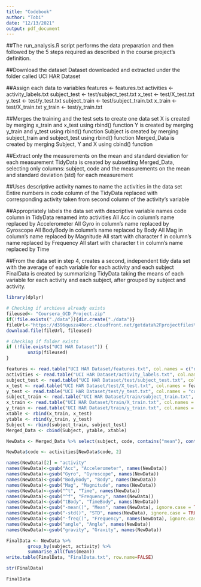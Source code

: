 ---
title: "Codebook"
author: "Tobi"
date: "12/13/2021"
output: pdf_document
---


##The run_analysis.R script performs the data preparation and then followed by the 5 steps required as described in the course project’s definition.

##Download the dataset
Dataset downloaded and extracted under the folder called UCI HAR Dataset

##Assign each data to variables
features <- features.txt 
activities <- activity_labels.txt 
subject_test <- test/subject_test.txt 
x_test <- test/X_test.txt 
y_test <- test/y_test.txt 
subject_train <- test/subject_train.txt
x_train <- test/X_train.txt 
y_train <- test/y_train.txt

##Merges the training and the test sets to create one data set
X is created by merging x_train and x_test using rbind() function
Y is created by merging y_train and y_test using rbind() function
Subject is created by merging subject_train and subject_test using rbind() function
Merged_Data is created by merging Subject, Y and X using cbind() function

##Extract only the measurements on the mean and standard deviation for each measurement
TidyData is created by subsetting Merged_Data, selecting only columns: subject, code and the measurements on the mean and standard deviation (std) for each measurement

##Uses descriptive activity names to name the activities in the data set
Entire numbers in code column of the TidyData replaced with corresponding activity taken from second column of the activity’s variable

##Appropriately labels the data set with descriptive variable names
code column in TidyData renamed into activities
All Acc in column’s name replaced by Accelerometer
All Gyro in column’s name replaced by Gyroscope
All BodyBody in column’s name replaced by Body
All Mag in column’s name replaced by Magnitude
All start with character f in column’s name replaced by Frequency
All start with character t in column’s name replaced by Time

##From the data set in step 4, creates a second, independent tidy data set with the average of each variable for each activity and each subject
FinalData is created by summarizing TidyData taking the means of each variable for each activity and each subject, after grouped by subject and activity.


```{r}
library(dplyr)

# Checking if archieve already exists
fileused<- "Coursera_GCD_Project.zip"
if(!file.exists("./data")){dir.create("./data")}
fileUrl<-"https://d396qusza40orc.cloudfront.net/getdata%2Fprojectfiles%2FUCI%20HAR%20Dataset.zip"
download.file(fileUrl, fileused)

# Checking if folder exists
if (!file.exists("UCI HAR Dataset")) { 
        unzip(fileused) 
}

features <- read.table("UCI HAR Dataset/features.txt", col.names = c("n","functions"))
activities <- read.table("UCI HAR Dataset/activity_labels.txt", col.names = c("code", "activity"))
subject_test <- read.table("UCI HAR Dataset/test/subject_test.txt", col.names = "subject")
x_test <- read.table("UCI HAR Dataset/test/X_test.txt", col.names = features$functions)
y_test <- read.table("UCI HAR Dataset/test/y_test.txt", col.names = "code")
subject_train <- read.table("UCI HAR Dataset/train/subject_train.txt", col.names = "subject")
x_train <- read.table("UCI HAR Dataset/train/X_train.txt", col.names = features$functions)
y_train <- read.table("UCI HAR Dataset/train/y_train.txt", col.names = "code")
xtable <- rbind(x_train, x_test)
ytable <- rbind(y_train, y_test)
Subject <- rbind(subject_train, subject_test)
Merged_Data <- cbind(Subject, ytable, xtable)

NewData <- Merged_Data %>% select(subject, code, contains("mean"), contains("std"))

NewData$code <- activities[NewData$code, 2]

names(NewData)[2] = "activity"
names(NewData)<-gsub("Acc", "Accelerometer", names(NewData))
names(NewData)<-gsub("Gyro", "Gyroscope", names(NewData))
names(NewData)<-gsub("BodyBody", "Body", names(NewData))
names(NewData)<-gsub("Mag", "Magnitude", names(NewData))
names(NewData)<-gsub("^t", "Time", names(NewData))
names(NewData)<-gsub("^f", "Frequency", names(NewData))
names(NewData)<-gsub("tBody", "TimeBody", names(NewData))
names(NewData)<-gsub("-mean()", "Mean", names(NewData), ignore.case = TRUE)
names(NewData)<-gsub("-std()", "STD", names(NewData), ignore.case = TRUE)
names(NewData)<-gsub("-freq()", "Frequency", names(NewData), ignore.case = TRUE)
names(NewData)<-gsub("angle", "Angle", names(NewData))
names(NewData)<-gsub("gravity", "Gravity", names(NewData))

FinalData <- NewData %>%
        group_by(subject, activity) %>%
        summarise_all(funs(mean))
write.table(FinalData, "FinalData.txt", row.name=FALSE)

str(FinalData)

FinalData

```

